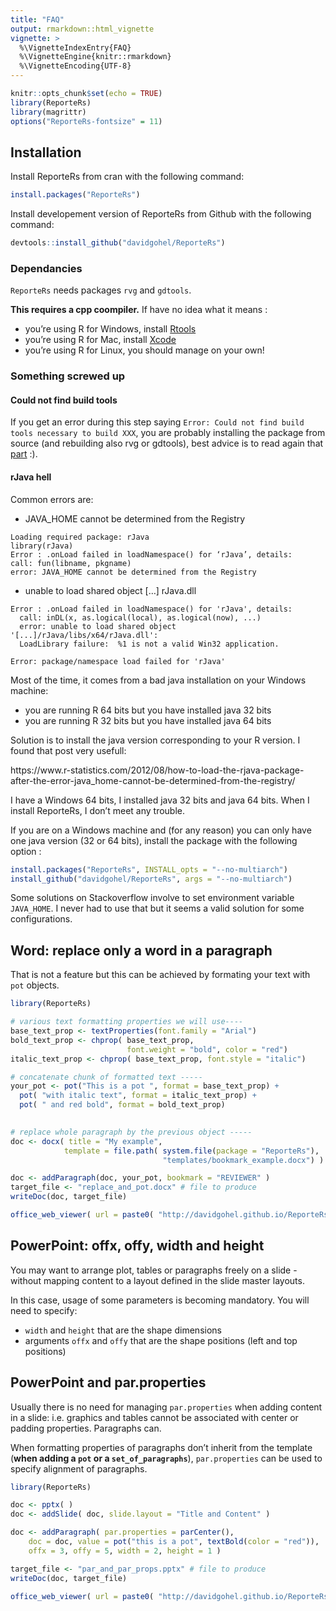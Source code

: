 ```yaml
---
title: "FAQ"
output: rmarkdown::html_vignette
vignette: >
  %\VignetteIndexEntry{FAQ}
  %\VignetteEngine{knitr::rmarkdown}
  %\VignetteEncoding{UTF-8}
---
```


```r
knitr::opts_chunk$set(echo = TRUE)
library(ReporteRs)
library(magrittr)
options("ReporteRs-fontsize" = 11)
```

## Installation

Install ReporteRs from cran with the following command:

```r
install.packages("ReporteRs")
```


Install developement version of ReporteRs from Github with the following command:

```r
devtools::install_github("davidgohel/ReporteRs")
```

### Dependancies

`ReporteRs` needs packages `rvg` and `gdtools`. 

**This requires a cpp coompiler.** If have no idea what it means :

* you're using R for Windows, install [Rtools](https://cran.r-project.org/bin/windows/Rtools)
* you're using R for Mac, install [Xcode](https://itunes.apple.com/us/app/xcode/id497799835)
* you're using R for Linux, you should manage on your own!

### Something screwed up

#### Could not find build tools

If you get an error during this step 
saying `Error: Could not find build tools necessary to build XXX`, you are probably installing the package from source (and rebuilding also rvg or gdtools), best advice is to read again that [part](#dependancies) :). 


#### rJava hell

Common errors are:

* JAVA_HOME cannot be determined from the Registry

```
Loading required package: rJava
library(rJava)
Error : .onLoad failed in loadNamespace() for ‘rJava’, details:
call: fun(libname, pkgname)
error: JAVA_HOME cannot be determined from the Registry
```

* unable to load shared object [...] rJava.dll

```
Error : .onLoad failed in loadNamespace() for 'rJava', details:
  call: inDL(x, as.logical(local), as.logical(now), ...)
  error: unable to load shared object '[...]/rJava/libs/x64/rJava.dll':
  LoadLibrary failure:  %1 is not a valid Win32 application.

Error: package/namespace load failed for 'rJava'
```

Most of the time, it comes from a bad java installation on your Windows machine:

* you are running R 64 bits but you have installed java 32 bits
* you are running R 32 bits but you have installed java 64 bits

Solution is to install the java version corresponding to your R version. I found that post very usefull:

https://www.r-statistics.com/2012/08/how-to-load-the-rjava-package-after-the-error-java_home-cannot-be-determined-from-the-registry/

I have a Windows 64 bits, I installed java 32 bits and java 64 bits. When I install ReporteRs, I don't meet any trouble. 

If you are on a Windows machine and (for any reason) you can only have one java version (32 or 64 bits), install the package with the following option :

```r
install.packages("ReporteRs", INSTALL_opts = "--no-multiarch")
install_github("davidgohel/ReporteRs", args = "--no-multiarch")
```


Some solutions on Stackoverflow involve to set environment variable `JAVA_HOME`. I never had to use that but it seems a valid solution for some configurations. 

## Word: replace only a word in a paragraph

That is not a feature but this can be achieved by formating your text with `pot` objects. 

```r
library(ReporteRs)

# various text formatting properties we will use----
base_text_prop <- textProperties(font.family = "Arial")
bold_text_prop <- chprop( base_text_prop, 
                          font.weight = "bold", color = "red")
italic_text_prop <- chprop( base_text_prop, font.style = "italic")

# concatenate chunk of formatted text -----
your_pot <- pot("This is a pot ", format = base_text_prop) + 
  pot( "with italic text", format = italic_text_prop) + 
  pot( " and red bold", format = bold_text_prop)
  

# replace whole paragraph by the previous object -----
doc <- docx( title = "My example",
            template = file.path( system.file(package = "ReporteRs"),
                                  "templates/bookmark_example.docx") ) 

doc <- addParagraph(doc, your_pot, bookmark = "REVIEWER" )
target_file <- "replace_and_pot.docx" # file to produce 
writeDoc(doc, target_file)
```

```r
office_web_viewer( url = paste0( "http://davidgohel.github.io/ReporteRs/articles/", basename(target_file) ) )
```

## PowerPoint: offx, offy, width and height

You may want to arrange plot, tables or paragraphs freely on a slide - without mapping content to a layout defined in the slide master layouts. 

In this case, usage of some parameters is becoming mandatory. You will need to specify:

- `width` and `height` that are the shape dimensions 
- arguments `offx` and `offy` that are the shape positions (left and top positions)

## PowerPoint and par.properties

Usually there is no need for managing `par.properties` when adding content in a slide: i.e. graphics and tables cannot be associated with center or padding properties. Paragraphs can.

When formatting properties of paragraphs don't inherit from the template (**when adding a `pot` or a `set_of_paragraphs`**), `par.properties` can be used to specify alignment of paragraphs. 

```r
library(ReporteRs)

doc <- pptx( )
doc <- addSlide( doc, slide.layout = "Title and Content" )

doc <- addParagraph( par.properties = parCenter(),
    doc = doc, value = pot("this is a pot", textBold(color = "red")), 
    offx = 3, offy = 5, width = 2, height = 1 )

target_file <- "par_and_par_props.pptx" # file to produce 
writeDoc(doc, target_file)
```

```r
office_web_viewer( url = paste0( "http://davidgohel.github.io/ReporteRs/articles/", basename(target_file) ) )
```
